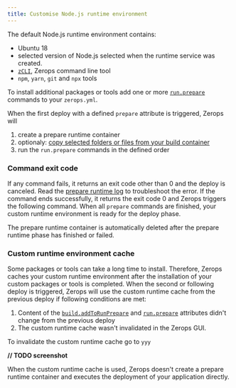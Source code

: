 ```yaml
---
title: Customise Node.js runtime environment
---
```


The default Node.js runtime environment contains:
* Ubuntu 18
* selected version of Node.js selected when the runtime service was created.
* <a href="/references/cli/install"><code>zCLI</code></a>, Zerops command line tool
* `npm`, `yarn`, `git` and `npx` tools

To install additional packages or tools add one or more <a href="/nodejs/how-to/build-pipeline#prepare-1"><code>run.prepare</code></a> commands to your `zerops.yml`.

When the first deploy with a defined `prepare` attribute is triggered, Zerops will
1. create a prepare runtime container
2. optionaly: [copy selected folders or files from your build container](/nodejs/how-to/build-pipeline#copy-folders-or-files-from-your-build-container)
3. run the `run.prepare` commands in the defined order

### Command exit code

If any command fails, it returns an exit code other than 0 and the deploy is canceled. Read the [prepare runtime log](/nodejs/how-to/logs#prepare-runtime-log) to troubleshoot the error. If the command ends successfully, it returns the exit code 0 and Zerops triggers the following command. When all `prepare` commands are finished, your custom runtime environment is ready for the deploy phase.

The prepare runtime container is automatically deleted after the prepare runtime phase has finished or failed.

### Custom runtime environment cache

Some packages or tools can take a long time to install. Therefore, Zerops caches your custom runtime environment after the installation of your custom packages or tools is completed. When the second or following deploy is triggered, Zerops will use the custom runtime cache from the previous deploy if following conditions are met:
1. Content of the <a href=""><code>build.addToRunPrepare</code></a> and <a href="/nodejs/how-to/build-pipeline#prepare-1"><code>run.prepare</code></a> attributes didn't change from the previous deploy
2. The custom runtime cache wasn't invalidated in the Zerops GUI.

To invalidate the custom runtime cache go to `yyy`

**// TODO screenshot**

When the custom runtime cache is used, Zerops doesn't create a prepare runtime container and executes the deployment of your application directly.
